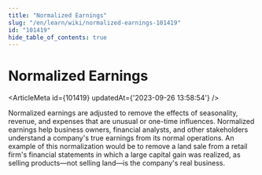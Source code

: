 ```yaml
---
title: "Normalized Earnings"
slug: "/en/learn/wiki/normalized-earnings-101419"
id: "101419"
hide_table_of_contents: true
---
```



# Normalized Earnings

<ArticleMeta id={101419} updatedAt={'2023-09-26 13:58:54'} />
<div className='border-solid border-b border-t-0 my-4 border-[var(--ifm-color-gray-300)]' />

Normalized earnings are adjusted to remove the effects of seasonality, revenue, and expenses that are unusual or one-time influences. Normalized earnings help business owners, financial analysts, and other stakeholders understand a company's true earnings from its normal operations. An example of this normalization would be to remove a land sale from a retail firm's financial statements in which a large capital gain was realized, as selling products—not selling land—is the company's real business.
